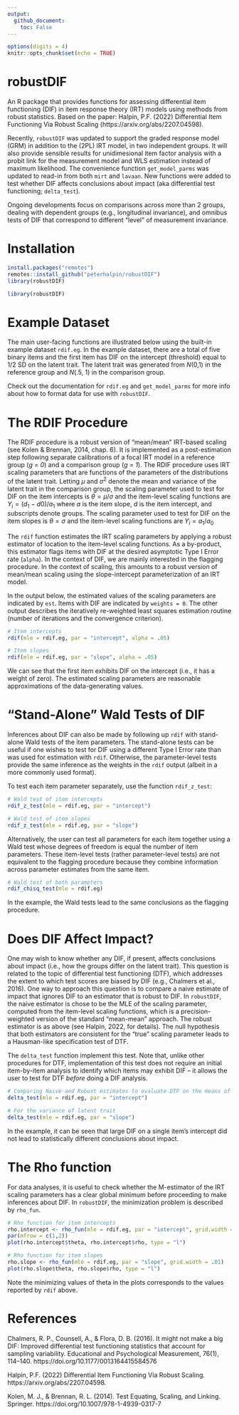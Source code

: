 ```yaml
---
output:
  github_document:
    toc: False
---
```


```r
options(digits = 4)
knitr::opts_chunk$set(echo = TRUE)
```

# robustDIF

An R package that provides functions for assessing differential item functioning (DIF) in item response theory (IRT) models using methods from robust statistics. Based on the paper: Halpin, P.F. (2022) Differential Item Functioning Via Robust Scaling (https://arxiv.org/abs/2207.04598). 

Recently, `robustDIF` was updated to support the graded response model (GRM) in addition to the (2PL) IRT model, in two independent groups. It will also provide sensible results for unidimesional item factor analysis with a probit link for the measurement model and WLS estimation instead of maximum likelihood. The convenience function `get_model_parms` was updated to read-in from both `mirt` and `lavaan`. New functions were added to test whether DIF affects conclusions about impact (aka differential test functioning; `delta_test`). 

Ongoing developments focus on comparisons across more than 2 groups, dealing with dependent groups (e.g., longitudinal invariance), and omnibus tests of DIF that correspond to different "level" of measurement invariance. 

# Installation

```r
install.packages("remotes")
remotes::install_github("peterhalpin/robustDIF")
library(robustDIF)
```

```r
library(robustDIF)
```

# Example Dataset

The main user-facing functions are illustrated below using the built-in example dataset `rdif.eg`. In the example dataset, there are a total of five binary items and the first item has DIF on the intercept (threshold) equal to 1/2 SD on the latent trait. The latent trait was generated from *N*(0,1) in the reference group and *N*(.5, 1) in the comparison group.

Check out the documentation for `rdif.eg` and `get_model_parms` for more info about how to format data for use with `robustDIF`.

# The RDIF Procedure

The RDIF procedure is a robust version of "mean/mean" IRT-based scaling (see Kolen & Brennan, 2014, chap. 6). It is implemented as a post-estimation step following separate calibrations of a focal IRT model in a reference group (*g = 0*) and a comparison group (*g = 1*). The RDIF procedure uses IRT scaling parameters that are functions of the parameters of the distributions of the latent trait. Letting $\mu$ and $\sigma^2$ denote the mean and variance of the latent trait in the comparison group, the scaling parameter used to test for DIF on the item intercepts is $\theta = \mu/\sigma$ and the item-level scaling functions are $Y_i = (d_{1} - d{0})/ a_1$ where $a$ is the item slope, $d$ is the item intercept, and subscripts denote groups. The scaling parameter used to test for DIF on the item slopes is $\theta = \sigma$ and the item-level scaling functions are $Y_i = a_1/ a_0$

The `rdif` function estimates the IRT scaling parameters by applying a robust estimator of location to the item-level scaling functions. As a by-product, this estimator flags items with DIF at the desired asymptotic Type I Error rate (`alpha`). In the context of DIF, we are mainly interested in the flagging procedure. In the context of scaling, this amounts to a robust version of mean/mean scaling using the slope-intercept parameterization of an IRT model. 

In the output below, the estimated values of the scaling parameters are indicated by `est`. Items with DIF are indicated by `weights = 0`. The other output describes the iteratively re-weighted least squares estimation routine (number of iterations and the convergence criterion).

```r
# Item intercepts
rdif(mle = rdif.eg, par = "intercept", alpha = .05)

# Item slopes
rdif(mle = rdif.eg, par = "slope", alpha = .05)
```

We can see that the first item exhibits DIF on the intercept (i.e., it has a weight of zero). The estimated scaling parameters are reasonable approximations of the data-generating values. 

# "Stand-Alone" Wald Tests of DIF

Inferences about DIF can also be made by following up `rdif` with stand-alone Wald tests of the item parameters. The stand-alone tests can be useful if one wishes to test for DIF using a different Type I Error rate than was used for estimation with `rdif`. Otherwise, the parameter-level tests provide the same inference as the weights in the `rdif` output (albeit in a more commonly used format). 

To test each item parameter separately, use the function `rdif_z_test`:

```r
# Wald test of item intercepts
rdif_z_test(mle = rdif.eg, par = "intercept")

# Wald test of item slopes
rdif_z_test(mle = rdif.eg, par = "slope")
```

Alternatively, the user can test all parameters for each item together using a Wald test whose degrees of freedom is equal the number of item parameters. These item-level tests (rather parameter-level tests) are not equivalent to the flagging procedure because they combine information across parameter estimates from the same item. 

```r
# Wald test of both parameters
rdif_chisq_test(mle = rdif.eg)
```

In the example, the Wald tests lead to the same conclusions as the flagging procedure. 

# Does DIF Affect Impact? 

One may wish to know whether any DIF, if present, affects conclusions about impact (i.e., how the groups differ on the latent trait). This question is related to the topic of differential test functioning (DTF), which addresses the extent to which test scores are biased by DIF (e.g., Chalmers et al., 2016). One way to  approach this question is to compare a naive estimate of impact that ignores DIF to an estimator that is robust to DIF. In `robustDIF`, the naive estimator is chose to be the MLE of the scaling parameter, computed from the item-level scaling functions, which is a precision-weighted version of the standard "mean-mean" approach. The robust estimator is as above (see Halpin, 2022, for details). The null hypothesis that both estimators are consistent for the "true" scaling parameter leads to a Hausman-like specification test of DTF. 

The `delta_test` function implement this test. Note that, unlike other procedures for DTF, implementation of this test does not require an initial item-by-item analysis to identify which items may exhibit DIF -- it allows the user to test for DTF *before* doing a DIF analysis. 


```r
# Comparing Naive and Robust estimates to evaluate DTF on the means of the latent trait
delta_test(mle = rdif.eg, par = "intercept")

# For the variance of latent trait
delta_test(mle = rdif.eg, par = "slope")
```

In the example, it can be seen that large DIF on a single item's intercept did not lead to statistically different conclusions about impact. 

# The Rho function

For data analyses, it is useful to check whether the M-estimator of the IRT scaling parameters has a clear global minimum before proceeding to make inferences about DIF. In `robustDIF`, the minimization problem is described by `rho_fun`.

```r
# Rho function for item intercepts
rho.intercept <- rho_fun(mle = rdif.eg, par = "intercept", grid.width = .01)
par(mfrow = c(1,2))
plot(rho.intercept$theta, rho.intercept$rho, type = "l")

# Rho function for item slopes
rho.slope <- rho_fun(mle = rdif.eg, par = "slope", grid.width = .01)
plot(rho.slope$theta, rho.slope$rho, type = "l")
```

Note the minimizing values of theta in the plots corresponds to the values reported by `rdif` above.

# References

Chalmers, R. P., Counsell, A., & Flora, D. B. (2016). It might not make a big DIF: Improved differential test functioning statistics that account for sampling variability. Educational and Psychological Measurement, 76(1), 114–140. https://doi.org/10.1177/0013164415584576

Halpin, P.F. (2022) Differential Item Functioning Via Robust Scaling. https://arxiv.org/abs/2207.04598. 

Kolen, M. J., & Brennan, R. L. (2014). Test Equating, Scaling, and Linking. Springer. https://doi.org/10.1007/978-1-4939-0317-7

